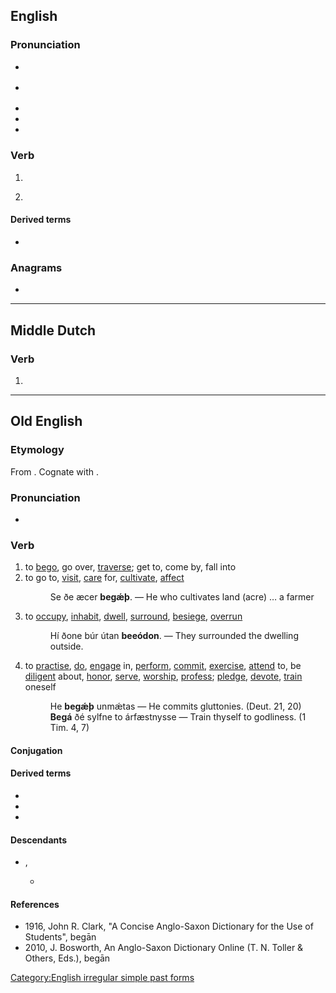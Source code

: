 ==English==

===Pronunciation===
* {{a|RP|UK}} {{IPA|en|/bɪˈɡæn/}}
* {{a|GA|US}} {{IPA|en|/bɪˈɡæn/}}
* {{audio|en|en-us-began.ogg|Audio (US)}}
* {{rhymes|en|æn}}
* {{hyphenation|en|be|gan}}

===Verb===
{{head|en|verb form}}

# {{en-simple past of|begin}}
# {{lb|en|obsolete}} {{inflection of|en|begin||past|part}}

====Derived terms====
* {{l|en|beganst}}

===Anagrams===
* {{anagrams|en|a=abegn|Bange|abeng|benga}}

[[Category:English irregular simple past forms]]

----

==Middle Dutch==

===Verb===
{{head|dum|verb form}}

# {{inflection of|dum|beginnen||1//3|s|past|indc}}

----

==Old English==

===Etymology===
From {{prefix|ang|be|gān}}. Cognate with {{cog|goh|bigān}}.

===Pronunciation===
* {{IPA|ang|/beˈɡɑːn/}}

===Verb===
{{ang-verb|head=begān}}

# to [[bego]], go over, [[traverse]]; get to, come by, fall into
# to go to, [[visit]], [[care]] for, [[cultivate]], [[affect]]
#: Se ðe æcer '''begǽþ'''. — He who cultivates land (acre) … a farmer <!--Ælfc. Gr. 7; Som. 6, 44.-->
# to [[occupy]], [[inhabit]], [[dwell]], [[surround]], [[besiege]], [[overrun]]
#: Hí ðone búr útan '''beeódon'''. — They surrounded the dwelling outside.<!-- Chr. 755; Th. 83, 26, col. 1-->
# to [[practise]], [[do]], [[engage]] in, [[perform]], [[commit]], [[exercise]], [[attend]] to, be [[diligent]] about, [[honor]], [[serve]], [[worship]], [[profess]]; [[pledge]], [[devote]], [[train]] oneself
#: He '''begǽþ''' unmǽtas — He commits gluttonies. (Deut. 21, 20)
#: '''Begá''' ðé sylfne to árfæstnysse — Train thyself to godliness. (1 Tim. 4, 7)

====Conjugation====
{{ang-conj|begān<i>}}

====Derived terms====
* {{l|ang|forebegān}}
* {{l|ang|misbegān}}
* {{l|ang|unbegān}}

====Descendants====
* {{desc|enm|bigon}}, {{l|enm|begon}}
** {{desc|en|bego}}

====References====
* 1916, John R. Clark, "A Concise Anglo-Saxon Dictionary for the Use of Students", begān
* 2010, J. Bosworth, An Anglo-Saxon Dictionary Online (T. N. Toller & Others, Eds.), begān